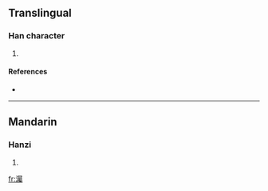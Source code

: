 ==Translingual==

===Han character===
{{Han char|rn=85|rad=水|as=21|sn=24|four=3712<sub>7</sub>|canj=水尸水戈 (ESEI)}}

# {{defn|Han|sort=水21}}

====References====
* {{Han ref|kx=0664.040|dkj=18815|dj=1072.290|hdz=31798.010|uh=705F|ud=28767|bh=F8AD|bd=63661}}

----

==Mandarin==

===Hanzi===
{{cmn-hanzi|pin=[[zhú]] ([[zhu2]])|wg=chu<sup>2</sup>}}

# {{defn|Mandarin}}

[[fr:灟]]